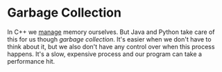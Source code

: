# Garbage Collection

In C++ we [manage](/managing-memory-in-cpp) 
memory ourselves. But Java and
Python take care of this for us though _garbage
collection_. It's easier when we don't have to 
think about it, but we also don't have any control
over when this process happens. It's a slow, 
expensive process and our program can take a 
performance hit.